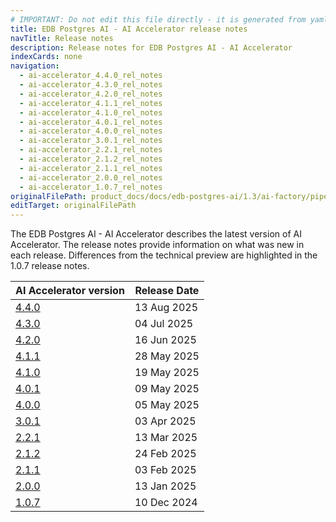 ```yaml
---
# IMPORTANT: Do not edit this file directly - it is generated from yaml source.
title: EDB Postgres AI - AI Accelerator release notes
navTitle: Release notes
description: Release notes for EDB Postgres AI - AI Accelerator
indexCards: none
navigation:
  - ai-accelerator_4.4.0_rel_notes
  - ai-accelerator_4.3.0_rel_notes
  - ai-accelerator_4.2.0_rel_notes
  - ai-accelerator_4.1.1_rel_notes
  - ai-accelerator_4.1.0_rel_notes
  - ai-accelerator_4.0.1_rel_notes
  - ai-accelerator_4.0.0_rel_notes
  - ai-accelerator_3.0.1_rel_notes
  - ai-accelerator_2.2.1_rel_notes
  - ai-accelerator_2.1.2_rel_notes
  - ai-accelerator_2.1.1_rel_notes
  - ai-accelerator_2.0.0_rel_notes
  - ai-accelerator_1.0.7_rel_notes
originalFilePath: product_docs/docs/edb-postgres-ai/1.3/ai-factory/pipeline/rel_notes/src/meta.yml
editTarget: originalFilePath
---
```



The EDB Postgres AI - AI Accelerator describes the latest version of AI Accelerator. The release notes provide information on what was new in each release. Differences from the technical preview are highlighted in the 1.0.7 release notes.


| AI Accelerator version | Release Date |
|---|---|
| [4.4.0](./ai-accelerator_4.4.0_rel_notes) | 13 Aug 2025 |
| [4.3.0](./ai-accelerator_4.3.0_rel_notes) | 04 Jul 2025 |
| [4.2.0](./ai-accelerator_4.2.0_rel_notes) | 16 Jun 2025 |
| [4.1.1](./ai-accelerator_4.1.1_rel_notes) | 28 May 2025 |
| [4.1.0](./ai-accelerator_4.1.0_rel_notes) | 19 May 2025 |
| [4.0.1](./ai-accelerator_4.0.1_rel_notes) | 09 May 2025 |
| [4.0.0](./ai-accelerator_4.0.0_rel_notes) | 05 May 2025 |
| [3.0.1](./ai-accelerator_3.0.1_rel_notes) | 03 Apr 2025 |
| [2.2.1](./ai-accelerator_2.2.1_rel_notes) | 13 Mar 2025 |
| [2.1.2](./ai-accelerator_2.1.2_rel_notes) | 24 Feb 2025 |
| [2.1.1](./ai-accelerator_2.1.1_rel_notes) | 03 Feb 2025 |
| [2.0.0](./ai-accelerator_2.0.0_rel_notes) | 13 Jan 2025 |
| [1.0.7](./ai-accelerator_1.0.7_rel_notes) | 10 Dec 2024 |
